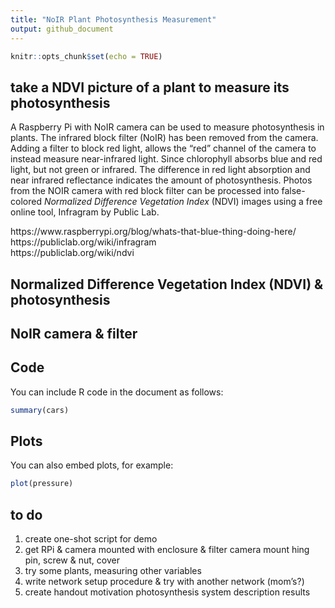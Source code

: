 ```yaml
---
title: "NoIR Plant Photosynthesis Measurement"
output: github_document
---
```


```r
knitr::opts_chunk$set(echo = TRUE)
```

## take a NDVI picture of a plant to measure its photosynthesis

A Raspberry Pi with NoIR camera can be used to measure photosynthesis in plants. The infrared block filter (NoIR) has been removed from the camera. Adding a filter to block red light, allows the "red" channel of the camera to instead measure near-infrared light. Since chlorophyll absorbs blue and red light, but not green or infrared. The difference in red light absorption and near infrared reflectance indicates the amount of photosynthesis. Photos from the NOIR camera with red block filter can be processed into false-colored *Normalized Difference Vegetation Index* (NDVI) images using a free online tool, Infragram by Public Lab. 

https://www.raspberrypi.org/blog/whats-that-blue-thing-doing-here/  
https://publiclab.org/wiki/infragram  
https://publiclab.org/wiki/ndvi

## Normalized Difference Vegetation Index (NDVI) & photosynthesis

## NoIR camera & filter

## Code

You can include R code in the document as follows:

```r
summary(cars)
```

## Plots

You can also embed plots, for example:

```r
plot(pressure)
```

## to do
1. create one-shot script for demo
2. get RPi & camera mounted with enclosure & filter
    camera mount hing pin, screw & nut, cover
3. try some plants, measuring other variables
4. write network setup procedure & try with another network (mom's?)
5. create handout
    motivation
    photosynthesis
    system description
    results
    
